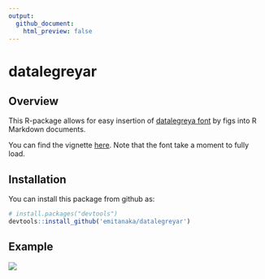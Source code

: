 ```yaml
---
output:
  github_document:
    html_preview: false
---
```


# datalegreyar


## Overview

This R-package allows for easy insertion of [datalegreya font](http://figs-lab.com/datalegreya) by figs into R Markdown documents.

You can find the vignette [here](https://datalegreyar.netlify.com/). Note that the font take a moment to fully load.

## Installation 

You can install this package from github as:
```r
# install.packages("devtools")
devtools::install_github('emitanaka/datalegreyar')
```

## Example 

![](datalegreya.png)
